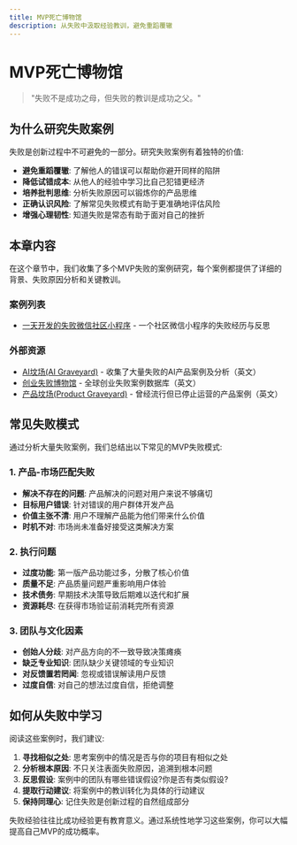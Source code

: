```yaml
---
title: MVP死亡博物馆
description: 从失败中汲取经验教训，避免重蹈覆辙
---
```


# MVP死亡博物馆

> "失败不是成功之母，但失败的教训是成功之父。"

## 为什么研究失败案例

失败是创新过程中不可避免的一部分。研究失败案例有着独特的价值:

- **避免重蹈覆辙**: 了解他人的错误可以帮助你避开同样的陷阱
- **降低试错成本**: 从他人的经验中学习比自己犯错更经济
- **培养批判思维**: 分析失败原因可以锻炼你的产品思维
- **正确认识风险**: 了解常见失败模式有助于更准确地评估风险
- **增强心理韧性**: 知道失败是常态有助于面对自己的挫折

## 本章内容

在这个章节中，我们收集了多个MVP失败的案例研究，每个案例都提供了详细的背景、失败原因分析和关键教训。

### 案例列表

- [一天开发的失败微信社区小程序](/docs/case-studies/failure-museum/one-day-failed-ai-wechat-community-miniprogram) - 一个社区微信小程序的失败经历与反思

### 外部资源

- [AI坟场(AI Graveyard)](https://dang.ai/ai-graveyard?utm_source=gapis.money) - 收集了大量失败的AI产品案例及分析（英文）
- [创业失败博物馆](https://failory.com/cemetery) - 全球创业失败案例数据库（英文）
- [产品坟场(Product Graveyard)](https://www.productgraveyard.com/) - 曾经流行但已停止运营的产品案例（英文）

## 常见失败模式

通过分析大量失败案例，我们总结出以下常见的MVP失败模式:

### 1. 产品-市场匹配失败

- **解决不存在的问题**: 产品解决的问题对用户来说不够痛切
- **目标用户错误**: 针对错误的用户群体开发产品
- **价值主张不清**: 用户不理解产品能为他们带来什么价值
- **时机不对**: 市场尚未准备好接受这类解决方案

### 2. 执行问题

- **过度功能**: 第一版产品功能过多，分散了核心价值
- **质量不足**: 产品质量问题严重影响用户体验
- **技术债务**: 早期技术决策导致后期难以迭代和扩展
- **资源耗尽**: 在获得市场验证前消耗完所有资源

### 3. 团队与文化因素

- **创始人分歧**: 对产品方向的不一致导致决策瘫痪
- **缺乏专业知识**: 团队缺少关键领域的专业知识
- **对反馈置若罔闻**: 忽视或错误解读用户反馈
- **过度自信**: 对自己的想法过度自信，拒绝调整

## 如何从失败中学习

阅读这些案例时，我们建议:

1. **寻找相似之处**: 思考案例中的情况是否与你的项目有相似之处
2. **分析根本原因**: 不只关注表面失败原因，追溯到根本问题
3. **反思假设**: 案例中的团队有哪些错误假设?你是否有类似假设?
4. **提取行动建议**: 将案例中的教训转化为具体的行动建议
5. **保持同理心**: 记住失败是创新过程的自然组成部分

失败经验往往比成功经验更有教育意义。通过系统性地学习这些案例，你可以大幅提高自己MVP的成功概率。

